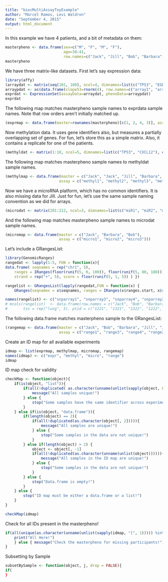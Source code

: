 ```yaml
---
title: "biocMultiAssayToyExample"
author: "Marcel Ramos, Levi Waldron"
date: "September 4, 2015"
output: html_document
---
```


In this example we have 4 patients, and a bit of metadata on them:
```r
masterpheno <- data.frame(sex=c("M", "F", "M", "F"),
                          age=38:41,
                          row.names=c("Jack", "Jill", "Bob", "Barbara"))
masterpheno
```

We have three matrix-like datasets.  First let's say expression data:

```r
library(affy)
(arraydat <- matrix(seq(101, 108), ncol=4, dimnames=list(c("TP53", "EGFR"), c("array1", "array2", "array3", "array4"))))
arraypdat <- as(data.frame(slope53=rnorm(4), row.names=c("array1", "array2", "array3", "array4")), "AnnotatedDataFrame")
exprdat <- ExpressionSet(assayData=arraydat, phenoData=arraypdat)
exprdat
```

The following map matches masterpheno sample names to exprdata sample names.  Note that row orders aren't initially matched up.
```r
(exprmap <- data.frame(master=rownames(masterpheno)[c(1, 2, 4, 3)], assay=c("array1", "array2", "array3", "array4")))
```

Now methylation data.  It uses gene identifiers also, but measures a partially overlapping set of genes.  For fun, let's store this as a simple matrix. Also, it contains a replicate for one of the patients.

```r
(methyldat <- matrix(1:10, ncol=5, dimnames=list(c("TP53", "CXCL12"), c("methyl1", "methyl2", "methyl3", "methyl4", "methyl5"))))
```

The following map matches masterpheno sample names to methyldat sample names.

```r
(methylmap <- data.frame(master = c("Jack", "Jack", "Jill", "Barbara", "Bob"),
                        assay = c("methyl1", "methyl2", "methyl3", "methyl4", "methyl5")))
```

Now we have a microRNA platform, which has no common identifiers.  It is also missing data for Jill.  Just for fun, let's use the same sample naming convention as we did for arrays.

```r
(microdat <- matrix(201:212, ncol=3, dimnames=list(c("miR1", "miR2", "miR3", "miR4"), c("array1", "array2", "array3"))))
```

And the following map matches masterpheno sample names to microdat sample names.
```r
(micromap <- data.frame(master = c("Jack", "Barbara", "Bob"),
                        assay = c("micro1", "micro2", "micro3")))
```

Let's include a GRangesList:  

```r
library(GenomicRanges)
rangedat <- lapply(1:5, FUN = function(x){ 
data.frame( seqnames = rep("chr1", 5), 
	ranges = IRanges(floor(runif(5, 0, 100)), floor(runif(5, 80, 180))),
	strand = rep("+", 5), score = floor(runif(5, 1, 5)) ) })

rangelist <- GRangesList(lapply(rangedat,FUN = function(x) {
	GRanges(seqnames = x$seqnames, ranges = IRanges(x$ranges.start, x$ranges.end), strand = x$strand, score = x$score) } ))

names(rangelist) <- c("snparray1", "snparray3", "snparray4", "snparray2", "snparray2")
# mcols(rangelist)  <- data.frame(row.names = c("Jack", "Bob", "Barbara", "Jill1", "Jill2"),  
#		tss = rep("lung", 5), ptid = c("1221", "1321", "1322", "1222", "1222")) 
```

The following data.frame matches masterpheno sample to the GRangesList: 

```r
(rangemap <- data.frame(master = c("Jack", "Bob", "Barbara", "Jill", "Jill"), 
						assay = c("range1", "range3", "range4", "range20", "range21")))
```

Create an ID map for all available experiments

```r
idmap <- list(exprmap, methylmap, micromap, rangemap)
names(idmap) <- c("expr", "methyl", "micro", "range")
idmap
```

ID map check for validity

```r
checkMap <- function(object){
	if(is(object, "list")){
		if(all(!duplicated(	as.character(unname(unlist(sapply(object, FUN = "[", 2))))))){
			message("All samples unique!") 
		} else {
			stop("Some samples have the same identifier across experiments!")
		}
	} else if(is(object, "data.frame")){
		if(length(object) == 2){
			if(all(!duplicated(as.character(object[, 2])))){
				message("All samples are unique!")
			} else {
				stop("Some samples in the data are not unique!") 
			} 
		} else if(length(object) > 2) {
			object <- object[, -1]
			if(all(!duplicated(as.character(unname(unlist(object)))))){
				message("All samples in the ID map are unique!")
			} else {
				stop("Some samples in the data are not unique!")
			}
		} else {
			stop("Data.frame is empty!")
		}
	} else {
		stop("ID map must be either a data.frame or a list!")
	}
}

checkMap(idmap)
```

Check for all IDs present in the masterpheno!

```r
if(all(unique(as.character(unname(unlist(sapply(idmap, "[", 1))))) %in% rownames(masterpheno))){
	print("All Here!")
	} else { message("Check the masterpheno for missing participants!")
}
```

Subsetting by Sample

```r
subsetBySample <- function(object, j, drop = FALSE){
if(
}
```
